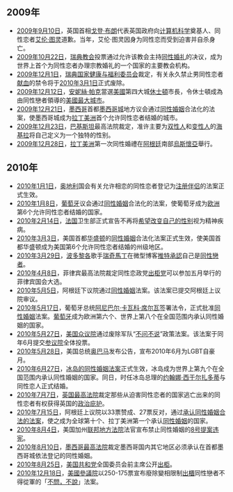 == 2009年 ==

*[[2009年|2009年]][[9月10日|9月10日]]，英国首相[[戈登·布朗|戈登·布朗]]代表英国政府向[[计算机科学|计算机科学]]奠基人、同性恋者[[艾伦·图灵|艾伦·图灵]]道歉。当年，艾伦·图灵因身为同性恋而受到迫害并自杀身亡。
*[[2009年|2009年]][[10月22日|10月22日]]，[[瑞典教会|瑞典教会]]投票通过允许该教会主持[[瑞典同性婚姻|同性婚礼]]的决议，成为世界上首个为同性恋者办理宗教婚礼的一个国家的主要教会机构。
*[[2009年|2009年]][[12月1日|12月1日]]，[[瑞典国家健康与福利委员会|瑞典国家健康与福利委员会]]裁定，有关永久禁止男同性恋者[[献血|献血]]的禁令将于[[2010年|2010年]][[3月1日|3月1日]]正式废除。
*[[2009年|2009年]][[12月12日|12月12日]]，[[安妮絲‧帕克|安妮絲‧帕克]]當選[[美國|美國]]第四大城[[休士頓|休士頓]]市長，令休士頓成為由同性戀者領導的[[美國城市列表__(按人口排列)|美國最大城市]]。
*[[2009年|2009年]][[12月21日|12月21日]]，[[墨西哥|墨西哥]]首都[[墨西哥城|墨西哥城]]地方议会通过[[同性婚姻|同性婚姻]]合法化的法案，使墨西哥城成为[[拉丁美洲|拉丁美洲]]首个允许同性恋者结婚的城市。
*[[2009年|2009年]][[12月23日|12月23日]]，[[巴基斯坦|巴基斯坦]]最高法院裁定，准许主要为[[双性人|双性人]]和[[变性人|变性人]]的[[海基拉|海基拉]]将自己定义为一个独特的性别。
*[[2009年|2009年]][[12月28日|12月28日]]，[[拉丁美洲|拉丁美洲]]第一次同性婚禮在[[阿根廷|阿根廷]]南部[[烏斯懷亞|烏斯懷亞]]舉行。

== 2010年 ==
*[[2010年|2010年]][[1月1日|1月1日]]，[[奥地利|奥地利]]国会有关允许相恋的同性恋者登记为[[注册伴侣|注册伴侣]]的法案正式生效。
*[[2010年|2010年]][[1月8日|1月8日]]，[[葡萄牙|葡萄牙]]议会通过[[同性婚姻|同性婚姻]]合法化的法案，使葡萄牙成为[[欧洲|欧洲]]第6个允许同性恋者结婚的国家。
*[[2010年|2010年]][[2月14日|2月14日]]，[[法国|法国]]卫生部正式宣告不再将[[易性|希望改变自己的性别]]视为精神疾病。
*[[2010年|2010年]][[3月3日|3月3日]]，美国首都[[华盛顿哥伦比亚特区|华盛顿]]的[[同性婚姻|同性婚姻]]合法化法案正式生效，使美国首都华盛顿成为美国第6个允许同性恋者结婚的州级地区。
*[[2010年|2010年]][[3月29日|3月29日]]，[[波多黎各|波多黎各]]歌手[[瑞奇馬丁|瑞奇馬丁]]在微型博客[[推特|推特]][[出櫃|承認]]自己是[[同性戀者|同性戀者]]。
*[[2010年|2010年]][[4月8日|4月8日]]，菲律宾最高法院裁定同性恋政党[[出柜党|出柜党]]可以参加五月举行的菲律宾国会大选。
*[[2010年|2010年]][[5月5日|5月5日]]，阿根廷下议院通过[[同性婚姻|同性婚姻]]法案。该法案已提交阿根廷上议院审议。
*[[2010年|2010年]][[5月17日|5月17日]]，葡萄牙总统[[阿尼巴尔·卡瓦科·席尔瓦|阿尼巴尔·卡瓦科·席尔瓦]]签署法令，正式批准[[葡萄牙同性婚姻|同性婚姻]]法案。[[葡萄牙|葡萄牙]]成为欧洲第六个、世界上第八个在全国范围内承认同性婚姻的国家。
*[[2010年|2010年]][[5月27日|5月27日]]，[[美国众议院|美国众议院]]通过废除军队“[[不问不说|不问不说]]”政策法案。该法案于同年6月提交[[美国参议院|参议院]]全体投票。
*[[2010年|2010年]][[5月28日|5月28日]]，美国总统[[奥巴马|奥巴马]]发布公告，宣布2010年6月为LGBT自豪月。
*[[2010年|2010年]][[6月27日|6月27日]]，[[冰岛同性婚姻|冰岛的同性婚姻法案]]正式生效，冰岛成为世界上第九个在全国范围内承认同性婚姻的国家。同日，时任冰岛总理的[[约翰娜·西于尔扎多蒂|约翰娜·西于尔扎多蒂]]与同性恋人正式结婚。
*[[2010年|2010年]][[7月7日|7月7日]]，[[英国最高法院|英国最高法院]]裁定那些从迫害同性恋者的国家逃亡出来的同性恋者有权获得英国的[[政治庇护|政治庇护]]。
*[[2010年|2010年]][[7月15日|7月15日]]，阿根廷上议院以33票赞成、27票反对，通过[[阿根廷同性婚姻|承认同性婚姻合法的法案]]，使之成为全球第十个、拉丁美洲第一个承认[[同性婚姻|同性婚姻]]的国家。
*[[2010年|2010年]][[8月4日|8月4日]]，美国加州[[美国联邦法院|联邦地方法院]]法官宣布禁止同性婚姻的[[8号提案|8号提案]][[违宪|违宪]]。
*[[2010年|2010年]][[8月10日|8月10日]]，[[墨西哥最高法院|墨西哥最高法院]]裁定墨西哥国内其它地区必须承认在首都墨西哥城依法登记的同性婚姻。
*[[2010年|2010年]][[8月25日|8月25日]]，[[美国共和党|美国共和党]]全国委员会前主席{{link-en|肯·梅尔曼|Ken Mehlman}}公开[[出柜|出柜]]。
*[[2010年|2010年]][[12月18日|12月18日]]，[[美國參議院|美國參議院]]以250-175票宣布廢除變相限制[[出櫃|出櫃]]同性戀者不得從軍的「[[不問，不說|不問，不說]]」法案。